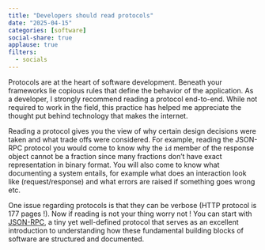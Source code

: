 ```yaml
---
title: "Developers should read protocols"
date: "2025-04-15"
categories: [software]
social-share: true
applause: true
filters:
  - socials
---
```

Protocols are at the heart of software development. Beneath your frameworks lie copious rules that define the behavior of the application. As a developer, I strongly recommend reading a protocol end-to-end. While not required to work in the field, this practice has helped me appreciate the thought put behind technology that makes the internet. 

Reading a protocol gives you the view of why certain design decisions were taken and what trade offs were considered. For example, reading the JSON-RPC protocol you would come to know why the `id` member of the response object cannot be a fraction since many fractions don't have exact representation in binary format. You will also come to know what documenting a system entails, for example what does an interaction look like (request/response) and what errors are raised if something goes wrong etc.

One issue regarding protocols is that they can be verbose (HTTP protocol is 177 pages !). Now if reading is not your thing worry not ! You can start with [JSON-RPC](https://www.jsonrpc.org/specification), a tiny yet well-defined protocol that serves as an excellent introduction to understanding how these fundamental building blocks of software are structured and documented.